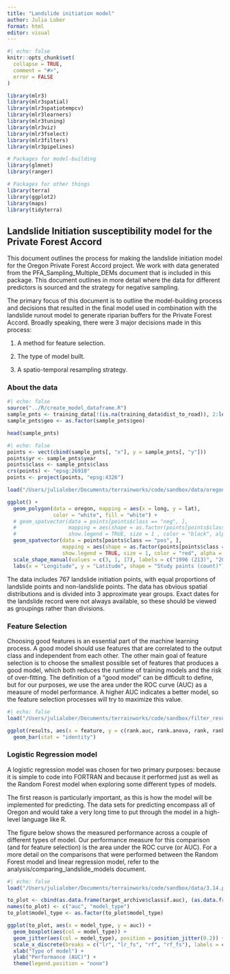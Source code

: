```yaml
---
title: "Landslide initiation model"
author: Julia Lober
format: html
editor: visual
---
```


```r
#| echo: false
knitr::opts_chunk$set(
  collapse = TRUE,
  comment = "#>",
  error = FALSE
)
```

```r
library(mlr3)
library(mlr3spatial)
library(mlr3spatiotempcv)
library(mlr3learners)
library(mlr3tuning)
library(mlr3viz)
library(mlr3fselect)
library(mlr3filters)
library(mlr3pipelines)

# Packages for model-building
library(glmnet)
library(ranger)

# Packages for other things
library(terra)
library(ggplot2)
library(maps)
library(tidyterra)
```

## Landslide Initiation susceptibility model for the Private Forest Accord

This document outlines the process for making the landslide initiation model for the Oregon Private Forest Accord project. We work with data generated from the PFA_Sampling_Multiple_DEMs document that is included in this package. This document outlines in more detail where the data for different predictors is sourced and the strategy for negative sampling.

The primary focus of this document is to outline the model-building process and decisions that resulted in the final model used in combination with the landslide runout model to generate riparian buffers for the Private Forest Accord. Broadly speaking, there were 3 major decisions made in this process:

1.  A method for feature selection.

2.  The type of model built.

3.  A spatio-temporal resampling strategy.

### About the data

```r
#| echo: false
source("../R/create_model_dataframe.R")
sample_pnts <- training_data[!(is.na(training_data$dist_to_road)), 2:length(training_data)]
sample_pnts$geo <- as.factor(sample_pnts$geo)

head(sample_pnts)
```

```r
#| echo: false
points <- vect(cbind(sample_pnts[, "x"], y = sample_pnts[, "y"]))
points$yr <- sample_pnts$year
points$class <- sample_pnts$class
crs(points) <- "epsg:26910"
points <- project(points, "epsg:4326")

load("/Users/julialober/Documents/terrainworks/code/sandbox/data/oregon_map.Rdata")

ggplot() + 
  geom_polygon(data = oregon, mapping = aes(x = long, y = lat),
               color = "white", fill = "white") +
  # geom_spatvector(data = points[points$class == "neg", ],
  #                 mapping = aes(shape = as.factor(points[points$class == "neg", ]$yr)),
  #                 show.legend = TRUE, size = 1 , color = "black", alpha = 1) +
  geom_spatvector(data = points[points$class == "pos", ],
                  mapping = aes(shape = as.factor(points[points$class == "pos", ]$yr)),
                  show.legend = TRUE, size = 1, color = "red", alpha = 0.4) +
  scale_shape_manual(values = c(3, 1, 17), labels = c("1996 (213)", "2007 (137)", "2011 (47)")) + 
  labs(x = "Longitude", y = "Latitude", shape = "Study points (count)")
```

The data includes 767 landslide initiation points, with equal proportions of landslide points and non-landslide points. The data has obvious spatial distributions and is divided into 3 approximate year groups. Exact dates for the landslide record were not always available, so these should be viewed as groupings rather than divisions.

### Feature Selection

Choosing good features is an essential part of the machine learning process. A good model should use features that are correlated to the output class and independent from each other. The other main goal of feature selection is to choose the smallest possible set of features that produces a good model, which both reduces the runtime of training models and the risk of over-fitting. The definition of a "good model" can be difficult to define, but for our purposes, we use the area under the ROC curve (AUC) as a measure of model performance. A higher AUC indicates a better model, so the feature selection processes will try to maximize this value.

```r
#| echo: false
load("/Users/julialober/Documents/terrainworks/code/sandbox/filter_results.Rdata")

ggplot(results, aes(x = feature, y = c(rank.auc, rank.anova, rank, rank.cmim, rank.mim))) + 
  geom_bar(stat = "identity")
```

### Logistic Regression model

A logistic regression model was chosen for two primary purposes: because it is simple to code into FORTRAN and because it performed just as well as the Random Forest model when exploring some different types of models.

The first reason is particularly important, as this is how the model will be implemented for predicting. The data sets for predicting encompass all of Oregon and would take a very long time to put through the model in a high-level language like R.

The figure below shows the measured performance across a couple of different types of model. Our performance measure for this comparison (and for feature selection) is the area under the ROC curve (or AUC). For a more detail on the comparisons that were performed between the Random Forest model and linear regression model, refer to the analysis/comparing_landslide_models document.

```r
#| echo: false
load("/Users/julialober/Documents/terrainworks/code/sandbox/data/3.14.pipelinetuneresult.Rdata")

to_plot <- cbind(as.data.frame(target_archive$classif.auc), (as.data.frame(target_archive$branch.selection)))
names(to_plot) <- c("auc", "model_type")
to_plot$model_type <- as.factor(to_plot$model_type)

ggplot(to_plot, aes(x = model_type, y = auc)) + 
  geom_boxplot(aes(col = model_type)) + 
  geom_jitter(aes(col = model_type), position = position_jitter(0.2)) + 
  scale_x_discrete(breaks = c("lr", "lr_fs", "rf", "rf_fs"), labels = c("LR", "LR with feature selection", "RF", "RF with feature selection")) + 
  xlab("Type of model") +
  ylab("Performance (AUC)") + 
  theme(legend.position = "none")
```
